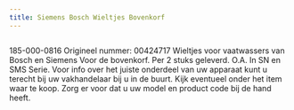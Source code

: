 ```yaml
---
title: Siemens Bosch Wieltjes Bovenkorf
---
```



<Image src={imageProduct} width={imageProduct.width} alt="" />


185-000-0816
Origineel nummer: 00424717
Wieltjes voor vaatwassers van Bosch en Siemens
Voor de bovenkorf. Per 2 stuks geleverd.
O.A. In SN en SMS Serie.
Voor info over het juiste onderdeel van uw apparaat kunt u terecht bij uw vakhandelaar bij u in de buurt. Kijk eventueel onder het item waar te koop. Zorg er voor dat u uw model en product code bij de hand heeft.

